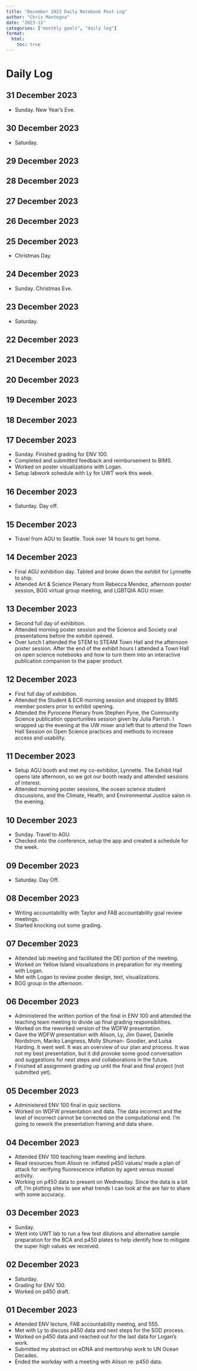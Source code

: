 ```yaml
---
title: "December 2023 Daily Notebook Post Log"
author: "Chris Mantegna"
date: "2023-12"
categories: ["monthly goals", "daily log"]
format:
  html:
    toc: true
---
```


# Daily Log

## 31 December 2023

- Sunday. New Year's Eve.

## 30 December 2023

- Saturday. 

## 29 December 2023

## 28 December 2023

## 27 December 2023

## 26 December 2023

## 25 December 2023

- Christmas Day.

## 24 December 2023

- Sunday. Christmas Eve.

## 23 December 2023

- Saturday. 

## 22 December 2023

## 21 December 2023

## 20 December 2023

## 19 December 2023

## 18 December 2023

## 17 December 2023

- Sunday. Finished grading for ENV 100.
- Completed and submitted feedback and reimbursement to BIMS.
- Worked on poster visualizations with Logan.
- Setup labwork schedule with Ly for UWT work this week.

## 16 December 2023

- Saturday. Day off.

## 15 December 2023

- Travel from AGU to Seattle. Took over 14 hours to get home.

## 14 December 2023

- Final AGU exhibition day. Tabled and broke down the exhibit for Lynnette to ship.
- Attended Art & Science Plenary from Rebecca Mendez, afternoon poster session, BGG virtual group meeting, and LGBTQIA AGU mixer.

## 13 December 2023

- Second full day of exhibition. 
- Attended morning poster session and the Science and Society oral presentations before the exhibit opened.
- Over lunch I attended the STEM to STEAM Town Hall and the afternoon poster session. After the end of the exhibit hours I attended a Town Hall on open science notebooks and how to turn them into an interactive publication companion to the paper product. 

## 12 December 2023

- First full day of exhibition.
- Attended the Student & ECR morning session and stopped by BIMS member posters prior to exhibit opening.
- Attended the Pyrocene Plenary from Stephen Pyne, the Community Science publication opportunities session given by Julia Parrish. I wrapped up the evening at the UW mixer and left that to attend the Town Hall Session on Open Science practices and methods to increase access and usability.

## 11 December 2023

- Setup AGU booth and met my co-exhibitor, Lynnette. The Exhibit Hall opens late afternoon, so we got our booth ready and attended sessions of interest.
- Attended morning poster sessions, the ocean science student discussions, and the Climate, Health, and Environmental Justice salon in the evening.

## 10 December 2023

- Sunday. Travel to AGU.
- Checked into the conference, setup the app and created a schedule for the week.

## 09 December 2023

- Saturday. Day Off.

## 08 December 2023

- Writing accountability with Taylor and FAB accountability goal review meetings.
- Started knocking out some grading.

## 07 December 2023

- Attended lab meeting and facilitated the DEI portion of the meeting. 
- Worked on Yellow Island visualizations in preparation for my meeting with Logan.
- Met with Logan to review poster design, text, visualizations.
- BGG group in the afternoon.

## 06 December 2023

- Administered the written portion of the final in ENV 100 and attended the teaching team meeting to divide up final grading responsibilities.
- Worked on the reworked version of the WDFW presentation.
- Gave the WDFW presentation with Alison, Ly, Jim Gawel, Danielle Nordstrom, Mariko Langness, Molly Shuman- Goodier, and Luisa Harding. It went well. It was an overview of our plan and process. It was not my best presentation, but it did provoke some good conversation and suggestions for next steps and collaborations in the future. 
- Finished all assignment grading up until the final and final project (not submitted yet).


## 05 December 2023

- Administered ENV 100 final in quiz sections.
- Worked on WDFW presentation and data. The data incorrect and the level of incorrect cannot be corrected on the computational end. I'm going to rework the presentation framing and data share.

## 04 December 2023

- Attended ENV 100 teaching team meeting and lecture.
- Read resources from Alison re: inflated p450 values/ made a plan of attack for verifying fluorescence inflation by agent versus mussel activity.
- Working on p450 data to present on Wednesday. Since the data is a bit off, I'm plotting sites to see what trends I can look at the are fair to share with some accuracy.

## 03 December 2023

- Sunday. 
- Went into UWT lab to run a few test dilutions and alternative sample preparation for the BCA and p450 plates to help identify how to mitigate the super high values we received.

## 02 December 2023

- Saturday. 
- Grading for ENV 100.
- Worked on p450 draft.

## 01 December 2023

- Attended ENV lecture, FAB accountability meetng, and 555.
- Met with Ly to discuss p450 data and next steps for the SOD process.
- Worked on p450 data and reached out for the last data for Logan's work.
- Submitted my abstract on eDNA and mentorship work to UN Ocean Decades.
- Ended the workday with a meeting with Alison re: p450 data.
